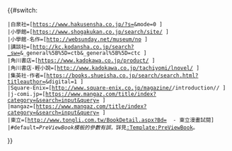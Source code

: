 <includeonly>{{#switch:{{{1|}}}
 |白泉社={{ja}}[https://www.hakusensha.co.jp/?s={{{2}}}&mode=0 {{lang|ja|{{{3}}} - 白泉社コミックス試し読み}}]
 |小學館={{ja}}[https://www.shogakukan.co.jp/search/site/{{{2}}} {{lang|ja|{{{3}}} - 小学館コミックス試し読み}}]
 |小學館-名作={{ja}}[http://websunday.net/museum/no{{{2}}} {{lang|ja|{{{3}}} - サンデー名作ミュージアム}}]
 |講談社={{ja}}[http://kc.kodansha.co.jp/search?_sw={{{2}}}&_general%5B%5D=ctb&_general%5B%5D=ctc {{lang|ja|{{{3}}} - 講談社コミックス試し読み}}]
 |角川書店={{ja}}[https://www.kadokawa.co.jp/product/{{{2}}} {{lang|ja|{{{3}}} -  角川書店試し読み}}]
 |角川書店-輕小說={{ja}}[http://www.kadokawa.co.jp/tachiyomi/lnovel/{{{2}}} {{lang|ja|{{{3}}} -  角川書店ライトノベル試し読み}}]
 |集英社-作者={{ja}}[https://books.shueisha.co.jp/search/search.html?titleauthor={{{2}}}&digital=1 {{lang|ja|{{{2}}} - 検索結果 - 集英社の本 公式}}]
 |Square-Enix={{ja}}[http://www.square-enix.co.jp/magazine/{{{2}}}/introduction/{{{3}}}/ {{lang|ja|{{{4}}} -  Square-Enixコミックス試し読み}}]
 |j-comi.jp={{ja}}[https://www.mangaz.com/title/index?category=&search=input&query={{{2}}} {{lang|ja|{{{3}}} - マンガ図書館Z-無料漫画一覧}}]
 |mangaz={{ja}}[https://www.mangaz.com/title/index?category=&search=input&query={{{2}}} {{lang|ja|{{{3}}} - マンガ図書館Z-無料漫画一覧}}]
 |東立={{zh-tw}}[http://www.tongli.com.tw/BookDetail.aspx?Bd={{{2}}} {{{3}}} - 東立漫畫試閱]
 |#default=''PreViewBook模板的參數有誤''，詳見[[:Template:PreViewBook]]。
}}</includeonly><noinclude>
{{documentation}}
</noinclude>
<!--
 |集英社-VOMIC={{ja}}[http://www.s-cast2.net/vomic/{{{2}}} {{lang|ja|『{{{3}}}』 集英社ヴォイスコミックステーション-VOMIC-}}]
 |白泉社-YA={{ja}}[http://www.younganimal.com/cgi-bin/comics/comics.cgi?isbn={{{2}}}&mode=0 {{lang|ja|{{{3}}} - 白泉社YoungAnimalコミックス試し読み}}]
 |AsciiMediaWorks={{ja}}[http://{{{2}}}.dengeki.com/{{{3}}}.html {{lang|ja|{{{4}}} のコミックス試し読み}}]
//-->